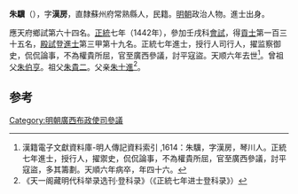 '''朱驥'''（{{bd|1419年||1462年}}），字'''漢房'''，直隸蘇州府常熟縣人，民籍。[[明朝|明朝]]政治人物。進士出身。

應天府鄉試第六十四名。[[正统_(年号)|正統]]七年（1442年），參加壬戌科[[會試|會試]]，得[[貢士|貢士]]第一百三十五名，[[殿試|殿試]]登[[進士|進士]]第三甲第十九名。正統七年進士，授行人司行人，擢监察御史，侃侃論事，不為權貴所屈，官至廣西參議，討平寇盜。天顺六年去世<ref>漢籍電子文獻資料庫-明人傳記資料索引 ,1614：朱驥，字漢房，琴川人。正統七年進士，授行人，擢禦史，侃侃論事，不為權貴所屈，官至廣西參議，討平寇盜，多其籌劃。天順六年病卒，年四十六。</ref>。曾祖父[[朱伯亨|朱伯亨]]。祖父[[朱貴二|朱貴二]]。父亲[[朱士進|朱士進]]<ref>《天一阁藏明代科举录选刊·登科录》（《正統七年进士登科录》）</ref>。

==参考==
{{reflist}}
{{明朝人物小作品}}
{{正統七年壬戌科殿試金榜}}
[[Category:明朝廣西布政使司參議|Category:明朝廣西布政使司參議]]